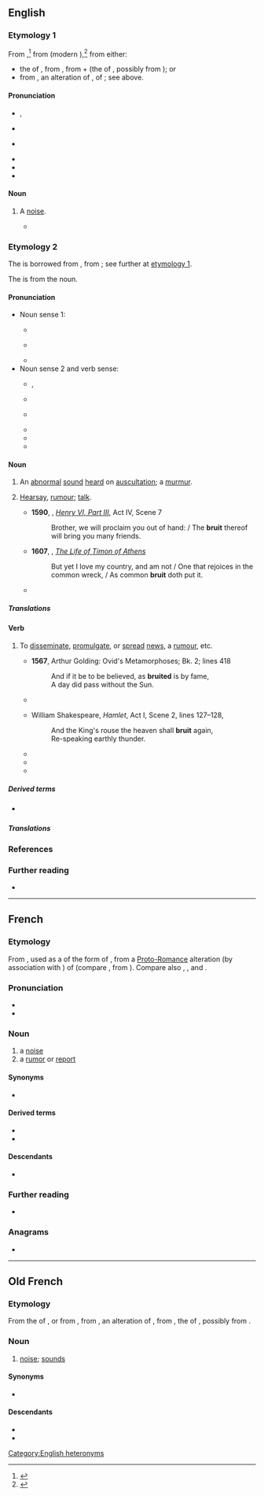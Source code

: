 {{also|brúit}}
==English==
{{was wotd|2020|August|10}}

===Etymology 1===
{{PIE root|en|h₁rewg}}
From {{inh|en|enm|bruit|t=commotion, tumult; fame, renown; collective noun for a group of barons}}{{nb...|brewt, brut|otherforms=1}},<ref>{{R:MED Online|pos=n|id=MED6204}}</ref> from {{der|en|fro|bruit|t=noise; sounds}} (modern {{cog|fr|bruit|t=noise; report, rumour}}),<ref>{{R:Lexico|pos=n}}</ref> from either:

* the {{glossary|past}} {{glossary|participle}} of {{m|fro|bruire|t=to make a noise; to rattle; to roar; to rustle}}, from {{der|en|VL.|*brūgere}}, from {{der|en|la|*bragere}} + {{m|la|rugīre}} (the {{glossary|present}} {{glossary|active}} {{glossary|infinitive}} of {{m|la|rugiō|t=to bray; to bellow, roar; to rumble}}, possibly from {{der|en|ine-pro|*h₁rewg-|t=to belch; to roar}}); or
* from {{der|en|VL.|*brūgitus}}, an alteration of {{der|en|la|rugītus|t=brayed; bellowed, roared; rumbled}}, {{glossary|participle}} of {{m|la|rugīre}}; see above.

====Pronunciation====
* {{a|RP}} {{enPR|bro͞ot}}, {{IPA|en|/bɹuːt/}}
* {{audio|en|LL-Q1860 (eng)-I learned some phrases-bruit.wav|Audio (RP)}}
* {{a|GA}} {{IPA|en|/bɹut/}}
* {{audio|en|En-us-brute.ogg|Audio (GA)}}
* {{rhymes|en|uːt}}
* {{homophones|en|brute}}

====Noun====
{{en-noun|~}}

# {{lb|en|obsolete}} A [[noise#Noun|noise]].
#* {{quote-book|en|author=Thomas Hood|authorlink=Thomas Hood|title=The Plea of the Midsummer Fairies|year=1827|page=6|pageurl=https://books.google.com/books?id=5skjAAAAMAAJ&pg=PA6|oclc=|passage=[...] When some fresh '''bruit''' / Startled me all aheap!—and soon I saw / The horridest shape that ever raised my awe.}}

===Etymology 2===
The {{glossary|noun}} is borrowed from {{bor|en|fr|bruit|t=noise; report, rumour}}, from {{der|en|fro|bruit|t=noise; sounds}}; see further at [[#Etymology 1|etymology 1]].

The {{glossary|verb}} is from the noun.

====Pronunciation====
* Noun sense 1:
** {{a|RP}} {{IPA|en|/ˈbɹuːi/|/bɹuːˈiː/|/bɹuːt/}}
** {{a|GA}} {{IPA|en|/ˈbɹui/|/bɹuˈi/|/bɹut/}}
** {{hyphenation|en|bru|it}}
* Noun sense 2 and verb sense:
** {{a|RP}} {{enPR|bro͞ot}}, {{IPA|en|/bɹuːt/}}
** {{audio|en|LL-Q1860 (eng)-I learned some phrases-bruit.wav|Audio (RP)}}
** {{a|GA}} {{IPA|en|/bɹut/}}
** {{audio|en|En-us-brute.ogg|Audio (GA)}}
** {{rhymes|en|uːt}}
** {{homophones|en|brute}}

====Noun====
{{en-noun|~}}

# {{lb|en|countable|medicine}} An [[abnormal]] [[sound#Noun|sound]] [[hear]]d on [[auscultation]]; a [[murmur#Noun|murmur]].
# {{lb|en|uncountable|archaic}} [[hearsay|Hearsay]], [[rumour#Noun|rumour]]; [[talk#Noun|talk]].
#* '''1590''', {{w|William Shakespeare}}, ''[[s:The Third Part of King Henry the Sixth|Henry VI, Part III]]'', Act IV, Scene 7
#*: Brother, we will proclaim you out of hand: / The '''bruit''' thereof will bring you many friends.
#* '''1607''', {{w|William Shakespeare}}, ''[[s:The Life of Timon of Athens|The Life of Timon of Athens]]''
#*: But yet I love my country, and am not / One that rejoices in the common wreck, / As common '''bruit''' doth put it.
#* {{quote-book|en|year=1922|author={{w|Michael Arlen}}|title=[http://openlibrary.org/works/OL1519647W “Piracy”: A Romantic Chronicle of These Days]|chapter=Ep./1/1
|passage=And so it had always pleased M. Stutz to expect great things from the dark young man whom he had first seen in his early twenties ; and his expectations had waxed rather than waned on hearing the faint '''bruit''' of the love of Ivor and Virginia—for Virginia, M. Stutz thought, would bring fineness to a point in a man like Ivor Marlay, [...]}}

=====Translations=====
{{trans-top|abnormal sound heard on auscultation}}
{{trans-mid}}
{{trans-bottom}}

{{trans-see|hearsay, rumour|hearsay|rumour}}

====Verb====
{{en-verb}}

# {{lb|en|archaic|_|in|_|Britain|current in the|_|US}} To [[disseminate]], [[promulgate]], or [[spread#Verb|spread]] [[news]], a [[rumour#Noun|rumour]], etc.
#* '''1567''', Arthur Golding: Ovid's Metamorphoses; Bk. 2; lines 418
#*: And if it be to be believed, as '''bruited''' is by fame,<br>A day did pass without the Sun.
#* {{quote-book|en|year=1590|author=Thomas Hariot|title=A Brief and True Report of the new found land of Virginia|passage=There haue bin diuers and variable reportes with some slaunderous and shamefull speeches '''bruited''' abroade by many that returned from thence.}}
#* {{circa|1600}} William Shakespeare, ''Hamlet'', Act I, Scene 2, lines 127–128,
#*: And the King's rouse the heaven shall '''bruit''' again,
#*: Re-speaking earthly thunder.
#* {{quote-book|en|year=1942|author=George Rawlinson, transl.|title=The Persian Wars|url=http://mcadams.posc.mu.edu/txt/ah/herodotus/|chapter=Erato|by=Herodotus|passage=In course of time Ariston died; and Demaratus received the kingdom: but it was fated, as it seems, that these words, when '''bruited''' abroad, should strip him of his sovereignty.}}
#* {{quote-book|en|year=1997|author=Don DeLillo|title=Underworld|passage=Paranoid. Now he knew what it meant, this word that was bandied and '''bruited''' so easily, and he sensed the connections being made around him.}}
#* {{quote-web|en|author=Darren Murph|title=China’s maglev trains to hit 1,000km/h in three years|url=http://www.engadget.com/2010/08/04/chinas-maglev-trains-to-hit-1-000kph-in-three-years-doc-brown/|work={{w|Engadget}}|date=4 August 2010|passage=[I]t's '''bruited''' that the tunnel would cost "10 to 20 million yuan [...]}}

=====Derived terms=====
* {{l|en|bruiter}} {{qualifier|archaic}}

=====Translations=====
{{trans-top|to disseminate, promulgate, or spread news, a rumour, etc.}}
{{trans-mid}}
{{trans-bottom}}

===References===
<references />

===Further reading===
* {{pedia}}

[[Category:English heteronyms]]

----

==French==

===Etymology===
{{PIE root|fr|h₁rewg}}
From {{inh|fr|fro|bruit}}, used as a {{glossary|noun}} of the {{glossary|past}} {{glossary|participle}} form of {{m|fro|bruire|t=to roar}}, from a [[w:Proto-Romance language|Proto-Romance]] alteration (by association with {{m|fro|braire|t=to bray; to cry out, shout out}}) of {{inh|fr|la|rugītus|t=brayed; bellowed, roared; rumbled}} (compare {{inh|fr|VL.|*brugitus}}, from {{inh|fr|la|*brūgere}}). Compare also {{cog|es|ruido}}, {{cog|pt|ruído}}, and {{m+|fr|rut}}.

===Pronunciation===
* {{fr-IPA}}
* {{audio|fr|Fr-bruit.ogg|audio}}

===Noun===
{{fr-noun|m}}

# a [[noise#Noun|noise]]
# a [[rumor#Noun|rumor]] or [[report#Noun|report]]

====Synonyms====
* {{sense|noise}} {{l|fr|hélas|g=m}} {{q|Louisiana}}

====Derived terms====
* {{l|fr|bruitage}}
* {{l|fr|bruiteur}}

====Descendants====
* {{desc|en|bruit|bor=1}}

===Further reading===
* {{R:TLFi}}

===Anagrams===
* {{l|fr|tribu}}

----

==Old French==

===Etymology===
{{PIE root|fro|h₁rewg}}
From the {{glossary|past}} {{glossary|participle}} of {{m|fro|bruire|t=to roar}}, or from {{inh|fro|VL.|*brūgitus}}, from {{inh|fro|la|*brūgere}}, an alteration of {{inh|fro|la||rugītus|t=brayed; bellowed, roared; rumbled}}, from {{m|la|rugīre}}, the {{glossary|present}} {{glossary|active}} {{glossary|infinitive}} of {{m|la|rugiō|t=to bray; to bellow, roar; to rumble}}, possibly from {{der|fro|ine-pro|*h₁rewg-|t=to belch; to roar}}.

===Noun===
{{fro-noun|m}}

# [[noise#Noun|noise]]; [[sound#Noun|sounds]]

====Synonyms====
* {{l|fro|noise}}

====Descendants====
* {{desc|en|bruit}}
* {{desc|fr|bruit}}